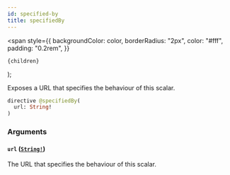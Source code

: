```yaml
---
id: specified-by
title: specifiedBy
---
```


  <span
    style={{
      backgroundColor: color,
      borderRadius: "2px",
      color: "#fff",
      padding: "0.2rem",
    }}
  >
    {children}
  </span>
);

Exposes a URL that specifies the behaviour of this scalar.

```graphql
directive @specifiedBy(
  url: String!
)
```

### Arguments

#### `url` ([`String!`](/reference/tasklist-api/scalars/string.mdx))

The URL that specifies the behaviour of this scalar.
